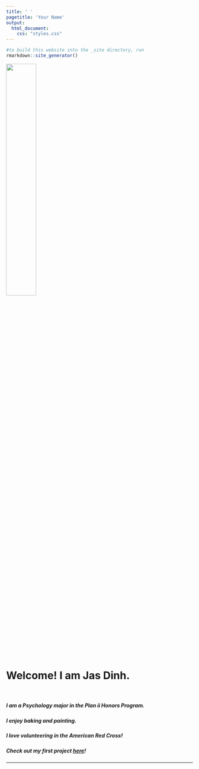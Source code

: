 ```yaml
---
title: ' '
pagetitle: 'Your Name'
output: 
  html_document: 
    css: "styles.css"
---
```


```R
#to build this website into the _site directory, run
rmarkdown::site_generator()
```
 
<img src="avatar.jpg" style=width:40% class="img-circle">

<br>

# Welcome! I am Jas Dinh. 
  
</br>

##### I am a Psychology major in the Plan ii Honors Program.

##### I enjoy baking and painting. 

##### I love volunteering in the American Red Cross!  

##### Check out my first project [here](https://j-dinh.github.io/portfolio)!

---

